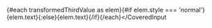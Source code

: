 <script lang="ts">

	let thirdValue =
		'This is some text inside a text input which shows every word with "text" in it in red.' +
		' You can edit the text and it will automatically update.' 
		+ (browser ? '' : ` This only works with JavaScript though, seems you haven't finished loading it or it's disabled.`);

	$: transformedThirdValue = thirdValue.split(' ').map((text, i) => ({
		text: i === 0 ? text : ' ' + text,
		style: text.toLowerCase().includes('text') ? 'red' : 'normal',
	}));
</script>

<CoveredInput
	bind:value={thirdValue}
	rows={3}
	disabled={!browser}
	>{#each transformedThirdValue as elem}{#if elem.style === 'normal'}{elem.text}{:else}<span
				class="text-red-500">{elem.text}</span
			>{/if}{/each}</CoveredInput
>
